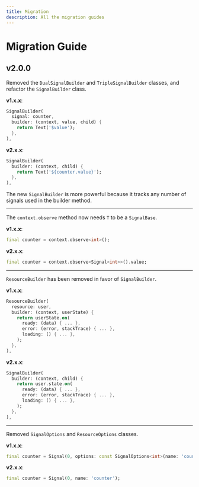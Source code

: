 ```yaml
---
title: Migration
description: All the migration guides
---
```


# Migration Guide

## v2.0.0

Removed the `DualSignalBuilder` and `TripleSignalBuilder` classes, and refactor the `SignalBuilder` class.

**v1.x.x**:
```dart
SignalBuilder(
  signal: counter,
  builder: (context, value, child) {
    return Text('$value');
  },
),
```

**v2.x.x**:
```dart
SignalBuilder(
  builder: (context, child) {
    return Text('${counter.value}');
  },
),
```

The new `SignalBuilder` is more powerful because it tracks any number of signals used in the builder method.

---

The `context.observe` method now needs `T` to be a `SignalBase`.

**v1.x.x**:
```dart
final counter = context.observe<int>();
```

**v2.x.x**:
```dart
final counter = context.observe<Signal<int>>().value;
```

---

`ResourceBuilder` has been removed in favor of `SignalBuilder`.

**v1.x.x**:
```dart
ResourceBuilder(
  resource: user,
  builder: (context, userState) {
    return userState.on(
      ready: (data) { ... },
      error: (error, stackTrace) { ... },
      loading: () { ... },
    );
  },
),
```

**v2.x.x**:
```dart
SignalBuilder(
  builder: (context, child) {
    return user.state.on(
      ready: (data) { ... },
      error: (error, stackTrace) { ... },
      loading: () { ... },
    );
  },
),
```
---

Removed `SignalOptions` and `ResourceOptions` classes.

**v1.x.x**:
```dart
final counter = Signal(0, options: const SignalOptions<int>(name: 'counter'));
```

**v2.x.x**:
```dart
final counter = Signal(0, name: 'counter');
```

